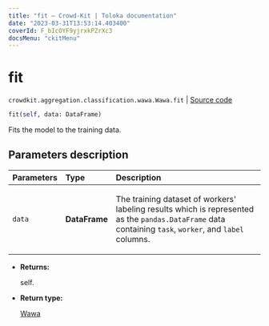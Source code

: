 ```yaml
---
title: "fit — Crowd-Kit | Toloka documentation"
date: "2023-03-31T13:53:14.403400"
coverId: F_bIcOYF9yjrxkPZrXc3
docsMenu: "ckitMenu"
---
```


# fit

`crowdkit.aggregation.classification.wawa.Wawa.fit` | [Source code](https://github.com/Toloka/crowd-kit/blob/v1.2.1/crowdkit/aggregation/classification/wawa.py#L50)

```python
fit(self, data: DataFrame)
```

Fits the model to the training data.

## Parameters description

| Parameters | Type | Description |
| :----------| :----| :-----------|
`data`|**DataFrame**|<p>The training dataset of workers' labeling results which is represented as the `pandas.DataFrame` data containing `task`, `worker`, and `label` columns.</p>

* **Returns:**

  self.

* **Return type:**

  [Wawa](/docs/crowd-kit/reference/crowdkit.aggregation.classification.wawa.Wawa)